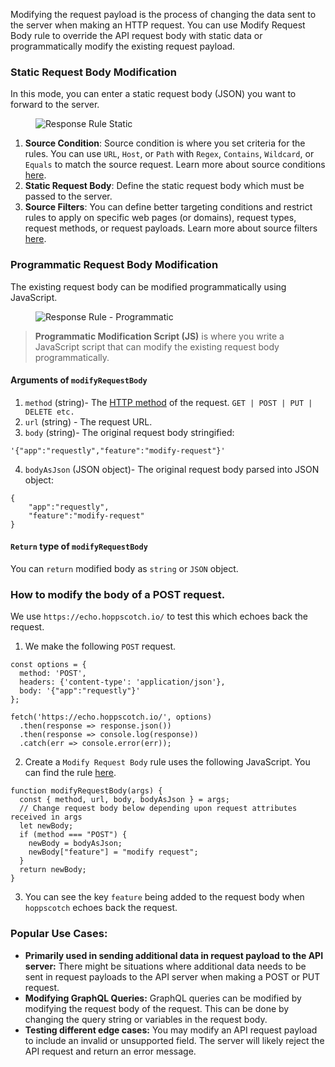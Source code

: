 Modifying the request payload is the process of changing the data sent to the server when making an HTTP request. You can use Modify Request Body rule to override the API request body with static data or programmatically modify the existing request payload.

### Static Request Body Modification

In this mode, you can enter a static request body (JSON) you want to forward to the server.

<figure style={{ width: "75%" }}>
  <img
    src="/img/docs/annotated-request-rule-static.png"
    alt="Response Rule Static"
  />
</figure>

1. **Source Condition**: Source condition is where you set criteria for the rules. You can use `URL`, `Host`, or `Path` with `Regex`, `Contains`, `Wildcard`, or `Equals` to match the source request. Learn more about source conditions [here](/guides/source-condition).
2. **Static Request Body**: Define the static request body which must be passed to the server.
3. **Source Filters**: You can define better targeting conditions and restrict rules to apply on specific web pages (or domains), request types, request methods, or request payloads. Learn more about source filters [here](../features/advance-targeting).

### Programmatic Request Body Modification

The existing request body can be modified programmatically using JavaScript.

<figure style={{ width: "75%" }}>
  <img
    src="/img/docs/annotated-request-rule-programmatic.png"
    alt="Response Rule - Programmatic"
  />
</figure>

> **Programmatic Modification Script (JS)** is where you write a JavaScript script that can modify the existing request body programmatically.

#### Arguments of `modifyRequestBody`

1. `method` (string)- The [HTTP method](https://developer.mozilla.org/en-US/docs/Web/HTTP/Methods) of the request. `GET | POST | PUT | DELETE etc.`
2. `url` (string) - The request URL.
3. `body` (string)- The original request body stringified:
```
'{"app":"requestly","feature":"modify-request"}'
```
4. `bodyAsJson` (JSON object)- The original request body parsed into JSON object:
```
{
    "app":"requestly",
    "feature":"modify-request"
}
```

#### `Return` type of `modifyRequestBody`

You can `return` modified body as `string` or `JSON` object.

### How to modify the body of a POST request.

We use `https://echo.hoppscotch.io/` to test this which echoes back the request.

1. We make the following `POST` request.

```
const options = {
  method: 'POST',
  headers: {'content-type': 'application/json'},
  body: '{"app":"requestly"}'
};

fetch('https://echo.hoppscotch.io/', options)
  .then(response => response.json())
  .then(response => console.log(response))
  .catch(err => console.error(err));
```

2. Create a `Modify Request Body` rule uses the following JavaScript. You can find the rule [here](https://app.requestly.io/rules#sharedList/1677676857339-modify-request-payload).

```
function modifyRequestBody(args) {
  const { method, url, body, bodyAsJson } = args;
  // Change request body below depending upon request attributes received in args
  let newBody;
  if (method === "POST") {
    newBody = bodyAsJson;
    newBody["feature"] = "modify request";
  }
  return newBody;
}
```

3. You can see the key `feature` being added to the request body when `hoppscotch` echoes back the request.

### Popular Use Cases:

- **Primarily used in sending additional data in request payload to the API server:** There might be situations where additional data needs to be sent in request payloads to the API server when making a POST or PUT request.
- **Modifying GraphQL Queries:** GraphQL queries can be modified by modifying the request body of the request. This can be done by changing the query string or variables in the request body.
- **Testing different edge cases:** You may modify an API request payload to include an invalid or unsupported field. The server will likely reject the API request and return an error message.
